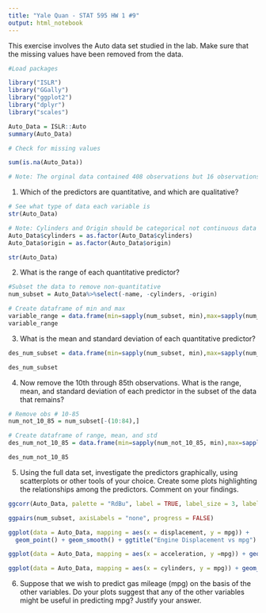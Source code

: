 ---
title: "Yale Quan - STAT 595 HW 1 #9"
output: html_notebook
---

This exercise involves the Auto data set studied in the lab. Make sure that the missing values have been removed from the data.

```{r}
#Load packages

library("ISLR")
library("GGally")
library("ggplot2")
library("dplyr")
library("scales")

```
```{r}

Auto_Data = ISLR::Auto
summary(Auto_Data)

# Check for missing values

sum(is.na(Auto_Data))

# Note: The orginal data contained 408 observations but 16 observations with missing values were removed.
```

1) Which of the predictors are quantitative, and which are qualitative?

```{r}

# See what type of data each variable is
str(Auto_Data)

# Note: Cylinders and Origin should be categorical not continuous data
Auto_Data$cylinders = as.factor(Auto_Data$cylinders)
Auto_Data$origin = as.factor(Auto_Data$origin)

str(Auto_Data)

```

2) What is the range of each quantitative predictor?

```{r}
#Subset the data to remove non-quantitative
num_subset = Auto_Data%>%select(-name, -cylinders, -origin)

# Create dataframe of min and max
variable_range = data.frame(min=sapply(num_subset, min),max=sapply(num_subset, max))
variable_range

```

3) What is the mean and standard deviation of each quantitative predictor?

```{r}
des_num_subset = data.frame(min=sapply(num_subset, min),max=sapply(num_subset, max), mean=sapply(num_subset, mean), std=sapply(num_subset,sd))

des_num_subset
```

4) Now remove the 10th through 85th observations. What is the range, mean, and standard deviation of each predictor in the subset of the data that remains?
```{r}

# Remove obs # 10-85
num_not_10_85 = num_subset[-(10:84),]

# Create dataframe of range, mean, and std
des_num_not_10_85 = data.frame(min=sapply(num_not_10_85, min),max=sapply(num_not_10_85, max), mean=sapply(num_not_10_85, mean), std=sapply(num_not_10_85,sd))

des_num_not_10_85
```

5) Using the full data set, investigate the predictors graphically, using scatterplots or other tools of your choice. Create some plots highlighting the relationships among the predictors. Comment on your findings.

```{r}

ggcorr(Auto_Data, palette = "RdBu", label = TRUE, label_size = 3, label_round = 2, hjust = 1 )

ggpairs(num_subset, axisLabels = "none", progress = FALSE)

```

```{r}

ggplot(data = Auto_Data, mapping = aes(x = displacement, y = mpg)) + 
  geom_point() + geom_smooth() + ggtitle("Engine Displacement vs mpg") + xlab("Engine displacement \n (cu. inches)") + ylab("Miles per gallon")

```

```{r}

ggplot(data = Auto_Data, mapping = aes(x = acceleration, y =mpg)) + geom_point() + geom_smooth() + ggtitle("Acceleration vs mpg") + xlab("Acceleration \n 0-60mph (sec)") + ylab("Miles per gallon")

```
```{r}

ggplot(data = Auto_Data, mapping = aes(x = cylinders, y = mpg)) + geom_col() + facet_wrap(~origin, ncol = 1) + ggtitle("MPG vs Cylinders seperated by country of origin", subtitle = "1 = American, 2 = European, 3 = Japenese") + scale_y_continuous(labels = comma)

```


6) Suppose that we wish to predict gas mileage (mpg) on the basis of the other variables. Do your plots suggest that any of the other variables might be useful in predicting mpg? Justify your answer.




